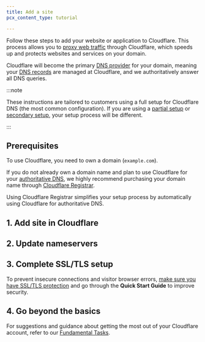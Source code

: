 ```yaml
---
title: Add a site
pcx_content_type: tutorial

---
```



Follow these steps to add your website or application to Cloudflare. This process allows you to [proxy web traffic](/fundamentals/concepts/how-cloudflare-works/#how-cloudflare-works-as-a-reverse-proxy) through Cloudflare, which speeds up and protects websites and services on your domain.

Cloudflare will become the primary [DNS provider](https://developers.cloudflare.com/fundamentals/concepts/how-cloudflare-works/#how-cloudflare-works-as-a-dns-provider) for your domain, meaning your [DNS records](https://developers.cloudflare.com/dns/concepts/#dns-records) are managed at Cloudflare, and we authoritatively answer all DNS queries.

:::note


These instructions are tailored to customers using a full setup for Cloudflare DNS (the most common configuration). If you are using a [partial setup](/dns/zone-setups/partial-setup/) or [secondary setup](/dns/zone-setups/zone-transfers/), your setup process will be different.


:::

## Prerequisites

To use Cloudflare, you need to own a domain (`example.com`).

If you do not already own a domain name and plan to use Cloudflare for your [authoritative DNS](/dns/zone-setups/full-setup/), we highly recommend purchasing your domain name through [Cloudflare Registrar](/registrar/get-started/register-domain/).

Using Cloudflare Registrar simplifies your setup process by automatically using Cloudflare for authoritative DNS.

<Render file="disable_dnssec" product="dns" />

## 1. Add site in Cloudflare

<Render file="add-site" product="fundamentals" />

## 2. Update nameservers

<Render file="update-nameservers" product="fundamentals" />

## 3. Complete SSL/TLS setup

To prevent insecure connections and visitor browser errors, [make sure you have SSL/TLS protection](/ssl/get-started/) and go through the **Quick Start Guide** to improve security.

## 4. Go beyond the basics

For suggestions and guidance about getting the most out of your Cloudflare account, refer to our [Fundamental Tasks](/fundamentals/basic-tasks/).
